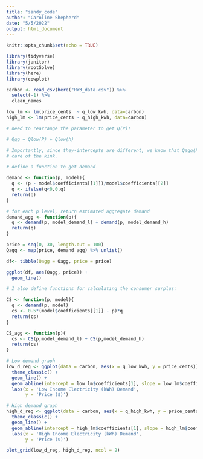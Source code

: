 ```yaml
---
title: "sandy_code"
author: "Caroline Shepherd"
date: "5/5/2022"
output: html_document
---
```


```r
knitr::opts_chunk$set(echo = TRUE)
```

```r
library(tidyverse)
library(janitor)
library(rootSolve)
library(here)
library(cowplot)

carbon <- read_csv(here("HW3_data.csv")) %>% 
  select(-1) %>% 
  clean_names

low_lm <- lm(price_cents  ~ q_low_kwh, data=carbon)
high_lm <- lm(price_cents ~ q_high_kwh, data=carbon)

# need to rearrange the parameter to get Q(P)! 

# Qgg = Qlow(P) + Qlow(h) 

# Importantly, since they-intercepts are different, we know that Qagg(P) will have a kink. I include an ifelse() statement to take
# care of the kink.

# define a function to get demand

demand <- function(p, model){
  q <- (p - model$coefficients[[1]])/model$coefficients[[2]]
  q <- ifelse(q<0,0,q)
  return(q)
}

# for each p level, return estimated aggregate demand
demand_agg <- function(p){
  q <- demand(p, model_demand_l) + demand(p, model_demand_h)
  return(q)
}

price = seq(0, 30, length.out = 100)
Qagg <- map(price, demand_agg) %>% unlist()

df<- tibble(Qagg = Qagg, price = price)

ggplot(df, aes(Qagg, price)) +
  geom_line()

# I also define functions for calculating the consumer surplus:

CS <- function(p, model){
  q <- demand(p, model)
  cs <- 0.5*(model$coefficients[[1]] - p)*q
  return(cs)
}

CS_agg <- function(p){
  cs <- CS(p,model_demand_l) + CS(p,model_demand_h)
  return(cs)
}
```


```r
# Low demand graph
low_d_reg <- ggplot(data = carbon, aes(x = q_low_kwh, y = price_cents)) +
  theme_classic() +
  geom_line() +
  geom_abline(intercept = low_lm$coefficients[1], slope = low_lm$coefficients[2], color = 'red') +
  labs(x = 'Low Income Electricity (kWh) Demand',
       y = 'Price ($)')

# High demand graph
high_d_reg <- ggplot(data = carbon, aes(x = q_high_kwh, y = price_cents)) +
  theme_classic() +
  geom_line() +
  geom_abline(intercept = high_lm$coefficients[1], slope = high_lm$coefficients[2], color = 'red') +
  labs(x = 'High Income Electricity (kWh) Demand',
       y = 'Price ($)')

plot_grid(low_d_reg, high_d_reg, ncol = 2)
```



